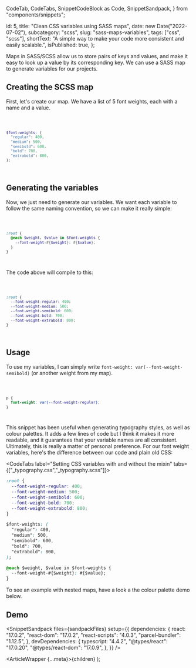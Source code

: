   CodeTab,
  CodeTabs,
  SnippetCodeBlock as Code,
  SnippetSandpack,
} from "components/snippets";

  id: 5,
  title: "Clean CSS variables using SASS maps",
  date: new Date("2022-07-02"),
  subcategory: "scss",
  slug: "sass-maps-variables",
  tags: ["css", "scss"],
  shortText:
    "A simple way to make your code more consistent and easily scalable.",
  isPublished: true,
};

Maps in SASS/SCSS allow us to store pairs of keys and values, and make it easy to look up a value by its corresponding key. We can use a SASS map to generate variables for our projects.

## Creating the SCSS map

First, let's create our map. We have a list of 5 font weights, each with a name and a value.

<Code filename="_typography.scss">

```scss
$font-weights: (
  "regular": 400,
  "medium": 500,
  "semibold": 600,
  "bold": 700,
  "extrabold": 800,
);
```

</Code>

## Generating the variables

Now, we just need to generate our variables. We want each variable to follow the same naming convention, so we can make it really simple:

<Code filename="_typography.scss">

```scss
:root {
  @each $weight, $value in $font-weights {
    --font-weight-#{$weight}: #{$value};
  }
}
```

</Code>

The code above will compile to this:

<Code filename="_typography.scss">

```css
:root {
  --font-weight-regular: 400;
  --font-weight-medium: 500;
  --font-weight-semibold: 600;
  --font-weight-bold: 700;
  --font-weight-extrabold: 800;
}
```

</Code>

## Usage

To use my variables, I can simply write `font-weight: var(--font-weight-semibold)` (or another weight from my map).

<Code>

```css
p {
  font-weight: var(--font-weight-regular);
}
```

</Code>

This snippet has been useful when generating typography styles, as well as colour palettes. It adds a few lines of code but I think it makes it more readable, and it guarantees that your variable names are all consistent. Ultimately, this is really a matter of personal preference.
For our font weight variables, here's the difference between our code and plain old CSS:

<CodeTabs label="Setting CSS variables with and without the mixin" tabs={["_typography.css","_typography.scss"]}>

<CodeTab label="_typography.css">

```scss
:root {
  --font-weight-regular: 400;
  --font-weight-medium: 500;
  --font-weight-semibold: 600;
  --font-weight-bold: 700;
  --font-weight-extrabold: 800;
}
```

</CodeTab>

<CodeTab label="_typography.scss">

```css
$font-weights: (
  "regular": 400,
  "medium": 500,
  "semibold": 600,
  "bold": 700,
  "extrabold": 800,
);

@each $weight, $value in $font-weights {
  --font-weight-#{$weight}: #{$value};
}
```

</CodeTab>

</CodeTabs>

To see an example with nested maps, have a look a the colour palette demo below.

## Demo

<SnippetSandpack
  files={sandpackFiles}
  setup={{
    dependencies: {
      react: "17.0.2",
      "react-dom": "17.0.2",
      "react-scripts": "4.0.3",
      "parcel-bundler": "1.12.5",
    },
    devDependencies: {
      typescript: "4.4.2",
      "@types/react": "17.0.20",
      "@types/react-dom": "17.0.9",
    },
  }}
/>

  <ArticleWrapper {...meta}>{children}</ArticleWrapper>
);
